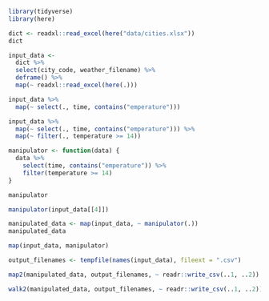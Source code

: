 <!-- Setup 05-map-manip.R -->
```r
library(tidyverse)
library(here)
```


<!-- Load dictionary from file -->
```r
dict <- readxl::read_excel(here("data/cities.xlsx"))
dict
```


<!-- Collect input data -->
```r
input_data <-
  dict %>%
  select(city_code, weather_filename) %>%
  deframe() %>%
  map(~ readxl::read_excel(here(.)))
```


<!-- Manipulate results -->
```r
input_data %>%
  map(~ select(., time, contains("emperature")))
```


<!-- Manipulate results more -->
```r
input_data %>%
  map(~ select(., time, contains("emperature"))) %>%
  map(~ filter(., temperature >= 14))
```


<!-- Create a function to manipulate -->
```r
manipulator <- function(data) {
  data %>%
    select(time, contains("emperature")) %>%
    filter(temperature >= 14)
}
```


<!-- Functions are first-class objects! -->
```r
manipulator
```


<!-- Test the function -->
```r
manipulator(input_data[[4]])
```


<!-- Run the function on the entire dataset -->
```r
manipulated_data <- map(input_data, ~ manipulator(.))
manipulated_data
```


<!-- Shortcut -->
```r
map(input_data, manipulator)
```


<!-- Write back results: new file names -->
```r
output_filenames <- tempfile(names(input_data), fileext = ".csv")
```


<!-- Iterate over pairs -->
```r
map2(manipulated_data, output_filenames, ~ readr::write_csv(..1, ..2))
```


<!-- We don't really need the output -->
```r
walk2(manipulated_data, output_filenames, ~ readr::write_csv(..1, ..2))
```
